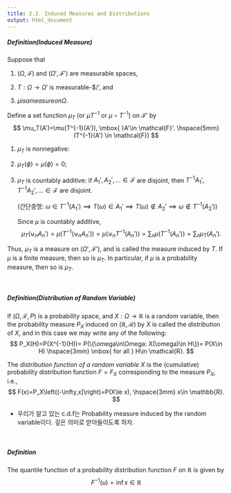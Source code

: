 ```yaml
---
title: 2.2. Induced Measures and Distributions
output: html_document
---
```



##### Definition(Induced Measure)
Suppose that

1. $(\Omega,\mathcal{F})$ and $(\Omega',\mathcal{F}')$ are measurable spaces,

2. $T:\Omega\rightarrow \Omega'$ is measurable-$\mathcal{F}/\mathcal{F}', and

3. $\mu is a measure on \Omega$.

Define a set function $\mu_T$ (or $\mu T^{-1}$ or $\mu \circ T^{-1}$) on $\mathcal{F}'$ by
$$
\mu_T(A')=\mu(T^{-1}(A')), \mbox{ }A'\in \mathcal{F}'. \hspace{5mm}(T^{-1}(A') \in \mathcal{F})
$$


1. $\mu_T$ is nonnegative:

2. $\mu_T(\phi)=\mu(\phi)=0$;

3. $\mu_T$ is countably additive: if $A_1', A_2',\ldots\in \mathcal{F}$ are disjoint, then $T^{-1}A_1', T^{-1}A_2',\ldots\in \mathcal{F}$ are disjoint.

      $\left(\mbox{간단증명: }\omega\in T^{-1}(A_1')\implies T(\omega)\in A_1'\implies T(\omega)\notin A_2'\implies \omega\notin T^{-1}(A_2')\right)$
 
   Since $\mu$ is countably additive, 
   $$
    \mu_T(\uplus_n A_n')=\mu(T^{-1}(\uplus_n A_n'))=\mu(\uplus_n T^{-1}(A_n'))=\sum_n \mu( T^{-1}(A_n'))=\sum_n\mu_T(A_n').
   $$

Thus, $\mu_T$ is a measure on $(\Omega', \mathcal{F}')$, and is called the measure induced by $T$. If $\mu$ is a finite measure, then so is $\mu_T$. In particular, if $\mu$ is a probability measure, then so is $\mu_T$. 

&nbsp;&nbsp;

##### Definition(Distribution of Random Variable)
If $(\Omega, \mathcal{F}, P)$ is a probability space, and $X:\Omega\rightarrow \mathbb{R}$ is a random variable, then the probability measure $P_X$ induced on $(\mathbb{R},\mathcal{R})$ by $X$ is called the *distribution* of $X$, and in this case we may write any of the following:
$$
P_X(H)=P(X^{-1}(H))= P(\{\omega\in\Omega: X(\omega)\in H\})= P(X\in H) \hspace{3mm} \mbox{ for all } H\in \mathcal{R}.
$$

The *distribution function of a random variable* $X$ is the (cumulative) probability distribution function $F=F_X$ corresponding to the measure $P_X$, i.e.,
$$
F(x)=P_X\left((-\infty,x]\right)=P(X\le x), \hspace{3mm} x\in \mathbb{R}.
$$

  * 우리가 알고 있는 c.d.f는 Probability measure induced by the random variable이다. 깊은 의미로 받아들이도록 하자.
  

&nbsp;&nbsp;&nbsp;

##### Definition 
The quantile function of a probability distribution function $F$ on $\mathbb{R}$ is given by
$$
F^{-1}(u)=\inf{x\in\mathbb{R}}
$$